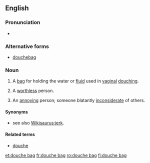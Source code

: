 ==English==

===Pronunciation===
* {{a|UK|US}} {{IPA|/ˈduːʃ ˌbæɡ/|lang=en}}

===Alternative forms===
* [[douchebag]]

===Noun===
{{en-noun|head=[[douche]] [[bag]]}}

# A [[bag]] for holding the water or [[fluid]] used in [[vaginal]] [[douching]].
# {{label|en|idiomatic|vulgar|pejorative}} A [[worthless]] person.
# {{label|en|idiomatic|vulgar|pejorative}} An [[annoy]]ing person; someone blatantly [[inconsiderate]] of others.

====Synonyms====
* {{sense|annoying, inconsiderate person}} see also [[Wikisaurus:jerk]].

====Related terms====
* [[douche]]

[[et:douche bag]]
[[fr:douche bag]]
[[ro:douche bag]]
[[fi:douche bag]]